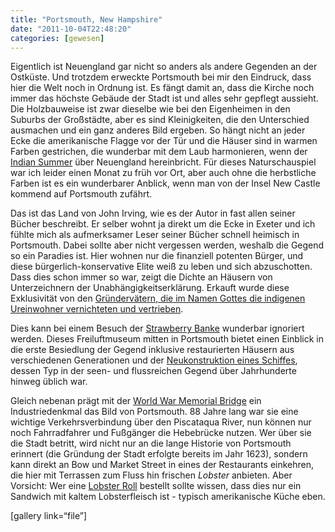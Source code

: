 ```yaml
---
title: "Portsmouth, New Hampshire"
date: "2011-10-04T22:48:20"
categories: [gewesen]
---
```


Eigentlich ist Neuengland gar nicht so anders als andere Gegenden an der Ostküste. Und trotzdem erweckte Portsmouth bei mir den Eindruck, dass hier die Welt noch in Ordnung ist. Es fängt damit an, dass die Kirche noch immer das höchste Gebäude der Stadt ist und alles sehr gepflegt aussieht. Die Holzbauweise ist zwar dieselbe wie bei den Eigenheimen in den Suburbs der Großstädte, aber es sind Kleinigkeiten, die den Unterschied ausmachen und ein ganz anderes Bild ergeben. So hängt nicht an jeder Ecke die amerikanische Flagge vor der Tür und die Häuser sind in warmen Farben gestrichen, die wunderbar mit dem Laub harmonieren, wenn der [Indian Summer](http://de.wikipedia.org/wiki/Indian_Summer) über Neuengland hereinbricht. Für dieses Naturschauspiel war ich leider einen Monat zu früh vor Ort, aber auch ohne die herbstliche Farben ist es ein wunderbarer Anblick, wenn man von der Insel New Castle kommend auf Portsmouth zufährt.

Das ist das Land von John Irving, wie es der Autor in fast allen seiner Bücher beschreibt. Er selber wohnt ja direkt um die Ecke in Exeter und ich fühlte mich als aufmerksamer Leser seiner Bücher schnell heimisch in Portsmouth. Dabei sollte aber nicht vergessen werden, weshalb die Gegend so ein Paradies ist. Hier wohnen nur die finanziell potenten Bürger, und diese bürgerlich-konservative Elite weiß zu leben und sich abzuschotten. Dass dies schon immer so war, zeigt die Dichte an Häusern von Unterzeichnern der Unabhängigkeitserklärung. Erkauft wurde diese Exklusivität von den [Gründervätern, die im Namen Gottes die indigenen Ureinwohner vernichteten und vertrieben](http://de.wikipedia.org/wiki/Neuengland#Kolonialisierung).

Dies kann bei einem Besuch der [Strawberry Banke](http://www.strawberybanke.org/) wunderbar ignoriert werden. Dieses Freiluftmuseum mitten in Portsmouth bietet einen Einblick in die erste Besiedlung der Gegend inklusive restaurierten Häusern aus verschiedenen Generationen und der [Neukonstruktion eines Schiffes](http://www.gundalow.org/new-gundalow/under-construction), dessen Typ in der seen- und flussreichen Gegend über Jahrhunderte hinweg üblich war.

Gleich nebenan prägt mit der [World War Memorial Bridge](http://en.wikipedia.org/wiki/Memorial_Bridge_(Portsmouth,_New_Hampshire)) ein Industriedenkmal das Bild von Portsmouth. 88 Jahre lang war sie eine wichtige Verkehrsverbindung über den Piscataqua River, nun können nur noch Fahrradfahrer und Fußgänger die Hebebrücke nutzen. Wer über sie die Stadt betritt, wird nicht nur an die lange Historie von Portsmouth erinnert (die Gründung der Stadt erfolgte bereits im Jahr 1623), sondern kann direkt an Bow und Market Street in eines der Restaurants einkehren, die hier mit Terrassen zum Fluss hin frischen *Lobster* anbieten. Aber Vorsicht: Wer eine [Lobster Roll](http://en.wikipedia.org/wiki/Lobster_roll) bestellt sollte wissen, dass dies nur ein Sandwich mit kaltem Lobsterfleisch ist - typisch amerikanische Küche eben.

[gallery link="file"]
